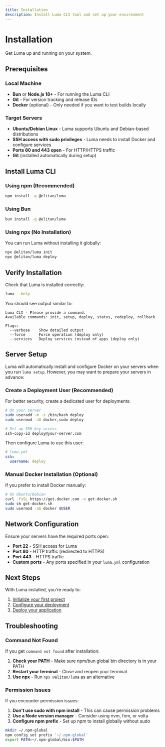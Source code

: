 ```yaml
---
title: Installation
description: Install Luma CLI tool and set up your environment
---
```


# Installation

Get Luma up and running on your system.

## Prerequisites

### Local Machine

- **Bun** or **Node.js 18+** - For running the Luma CLI
- **Git** - For version tracking and release IDs
- **Docker** (optional) - Only needed if you want to test builds locally

### Target Servers

- **Ubuntu/Debian Linux** - Luma supports Ubuntu and Debian-based distributions
- **SSH access with sudo privileges** - Luma needs to install Docker and configure services
- **Ports 80 and 443 open** - For HTTP/HTTPS traffic
- **Git** (installed automatically during setup)

## Install Luma CLI

### Using npm (Recommended)

```bash
npm install -g @elitan/luma
```

### Using Bun

```bash
bun install -g @elitan/luma
```

### Using npx (No Installation)

You can run Luma without installing it globally:

```bash
npx @elitan/luma init
npx @elitan/luma deploy
```

## Verify Installation

Check that Luma is installed correctly:

```bash
luma --help
```

You should see output similar to:

```
Luma CLI - Please provide a command.
Available commands: init, setup, deploy, status, redeploy, rollback

Flags:
  --verbose    Show detailed output
  --force      Force operation (deploy only)
  --services   Deploy services instead of apps (deploy only)
```

## Server Setup

Luma will automatically install and configure Docker on your servers when you run `luma setup`. However, you may want to prepare your servers in advance:

### Create a Deployment User (Recommended)

For better security, create a dedicated user for deployments:

```bash
# On your server
sudo useradd -m -s /bin/bash deploy
sudo usermod -aG docker,sudo deploy

# Set up SSH key access
ssh-copy-id deploy@your-server.com
```

Then configure Luma to use this user:

```yaml
# luma.yml
ssh:
  username: deploy
```

### Manual Docker Installation (Optional)

If you prefer to install Docker manually:

```bash
# On Ubuntu/Debian
curl -fsSL https://get.docker.com -o get-docker.sh
sudo sh get-docker.sh
sudo usermod -aG docker $USER
```

## Network Configuration

Ensure your servers have the required ports open:

- **Port 22** - SSH access for Luma
- **Port 80** - HTTP traffic (redirected to HTTPS)
- **Port 443** - HTTPS traffic
- **Custom ports** - Any ports specified in your `luma.yml` configuration

## Next Steps

With Luma installed, you're ready to:

1. [Initialize your first project](/quick-start)
2. [Configure your deployment](/configuration)
3. [Deploy your application](/commands/deploy)

## Troubleshooting

### Command Not Found

If you get `command not found` after installation:

1. **Check your PATH** - Make sure npm/bun global bin directory is in your PATH
2. **Restart your terminal** - Close and reopen your terminal
3. **Use npx** - Run `npx @elitan/luma` as an alternative

### Permission Issues

If you encounter permission issues:

1. **Don't use sudo with npm install** - This can cause permission problems
2. **Use a Node version manager** - Consider using nvm, fnm, or volta
3. **Configure npm prefix** - Set up npm to install globally without sudo

```bash
mkdir ~/.npm-global
npm config set prefix '~/.npm-global'
export PATH=~/.npm-global/bin:$PATH
```
